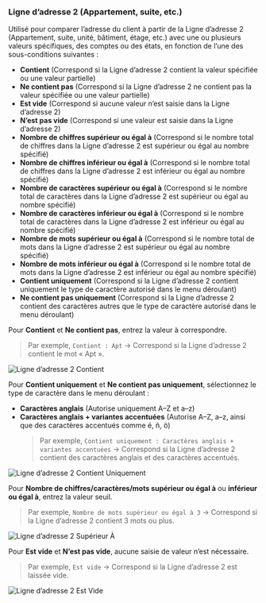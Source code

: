 ### Ligne d’adresse 2 (Appartement, suite, etc.)

Utilisé pour comparer l’adresse du client à partir de la Ligne d’adresse 2 (Appartement, suite, unité, bâtiment, étage, etc.) avec une ou plusieurs valeurs spécifiques, des comptes ou des états, en fonction de l’une des sous-conditions suivantes :

- **Contient** (Correspond si la Ligne d’adresse 2 contient la valeur spécifiée ou une valeur partielle)
- **Ne contient pas** (Correspond si la Ligne d’adresse 2 ne contient pas la valeur spécifiée ou une valeur partielle)
- **Est vide** (Correspond si aucune valeur n’est saisie dans la Ligne d’adresse 2)
- **N’est pas vide** (Correspond si une valeur est saisie dans la Ligne d’adresse 2)
- **Nombre de chiffres supérieur ou égal à** (Correspond si le nombre total de chiffres dans la Ligne d’adresse 2 est supérieur ou égal au nombre spécifié)
- **Nombre de chiffres inférieur ou égal à** (Correspond si le nombre total de chiffres dans la Ligne d’adresse 2 est inférieur ou égal au nombre spécifié)
- **Nombre de caractères supérieur ou égal à** (Correspond si le nombre total de caractères dans la Ligne d’adresse 2 est supérieur ou égal au nombre spécifié)
- **Nombre de caractères inférieur ou égal à** (Correspond si le nombre total de caractères dans la Ligne d’adresse 2 est inférieur ou égal au nombre spécifié)
- **Nombre de mots supérieur ou égal à** (Correspond si le nombre total de mots dans la Ligne d’adresse 2 est supérieur ou égal au nombre spécifié)
- **Nombre de mots inférieur ou égal à** (Correspond si le nombre total de mots dans la Ligne d’adresse 2 est inférieur ou égal au nombre spécifié)
- **Contient uniquement** (Correspond si la Ligne d’adresse 2 contient uniquement le type de caractère autorisé dans le menu déroulant)
- **Ne contient pas uniquement** (Correspond si la Ligne d’adresse 2 contient des caractères autres que le type de caractère autorisé dans le menu déroulant)

Pour **Contient** et **Ne contient pas**, entrez la valeur à correspondre.

> Par exemple, `Contient : Apt` → Correspond si la Ligne d’adresse 2 contient le mot « Apt ».

<img
  src="/images/essentials/condition-sets/address2-contains.webp"
  alt="Ligne d’adresse 2 Contient"
/>

Pour **Contient uniquement** et **Ne contient pas uniquement**, sélectionnez le type de caractère dans le menu déroulant :

- **Caractères anglais** (Autorise uniquement A–Z et a–z)
- **Caractères anglais + variantes accentuées** (Autorise A–Z, a–z, ainsi que des caractères accentués comme é, ñ, ö)  
  > Par exemple, `Contient uniquement : Caractères anglais + variantes accentuées` → Correspond si la Ligne d’adresse 2 contient des caractères anglais et des caractères accentués.

<img
  src="/images/essentials/condition-sets/address2-has-only.webp"
  alt="Ligne d’adresse 2 Contient Uniquement"
/>

Pour **Nombre de chiffres/caractères/mots supérieur ou égal à** ou **inférieur ou égal à**, entrez la valeur seuil.

> Par exemple, `Nombre de mots supérieur ou égal à 3` → Correspond si la Ligne d’adresse 2 contient 3 mots ou plus.

<img
  src="/images/essentials/condition-sets/address2-greater-than.webp"
  alt="Ligne d’adresse 2 Supérieur À"
/>

Pour **Est vide** et **N’est pas vide**, aucune saisie de valeur n’est nécessaire.

> Par exemple, `Est vide` → Correspond si la Ligne d’adresse 2 est laissée vide.

<img
  src="/images/essentials/condition-sets/address2-is-empty.webp"
  alt="Ligne d’adresse 2 Est Vide"
/>
